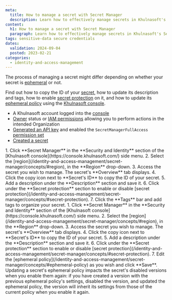 ```yaml
---
meta:
  title: How to manage a secret with Secret Manager
  description: Learn how to effectively manage secrets in Khulnasoft's Secret Manager. Explore steps to copy secret IDs, update descriptions, apply secret protection, and manage ephemeral policies effortlessly.
content:
  h1: How to manage a secret with Secret Manager
  paragraph: Learn how to effectively manage secrets in Khulnasoft's Secret Manager. Explore steps to copy secret IDs, update descriptions, apply secret protection, and manage ephemeral policies effortlessly.
tags: sensitive-data secure credentials
dates:
  validation: 2024-09-04
  posted: 2023-02-21
categories:
  - identity-and-access-management
---
```


The process of managing a secret might differ depending on whether your secret is [ephemeral](/identity-and-access-management/secret-manager/concepts/#ephemeral-secret) or not.

Find out how to copy the ID of your [secret](/identity-and-access-management/secret-manager/concepts/#secret), how to update its description and tags, how to enable [secret protection](/identity-and-access-management/secret-manager/concepts/#secret-protection) on it, and how to update its [ephemeral policy](/identity-and-access-management/secret-manager/concepts/#ephemeral-policy) using the [Khulnasoft console](https://console.khulnasoft.com).

<Macro id="requirements" />

- A Khulnasoft account logged into the [console](https://console.khulnasoft.com)
- [Owner](/identity-and-access-management/iam/concepts/#owner) status or [IAM permissions](/identity-and-access-management/iam/concepts/#permission) allowing you to perform actions in the intended Organization
- [Generated an API key](/identity-and-access-management/iam/how-to/create-api-keys/) and enabled the `SecretManagerFullAccess` [permission set](/identity-and-access-management/iam/reference-content/permission-sets/)
- [Created a secret](/identity-and-access-management/secret-manager/how-to/create-secret/)

<Tabs id="install">
  <TabsTab label="Manage a non ephemeral secret">
      1. Click **Secret Manager** in the **Security and Identity** section of the [Khulnasoft console](https://console.khulnasoft.com/) side menu.
      2. Select the [region](/identity-and-access-management/secret-manager/concepts/#region), in the **Region** drop-down.
      3. Access the secret you wish to manage. The secret's **Overview** tab displays.
      4. Click the copy icon next to **Secret's ID** to copy the ID of your secret.
      5. Add a description under the **Description** section and save it.
      6. Click <Icon name="toggle" /> under the **Secret protection** section to enable or disable [secret protection](/identity-and-access-management/secret-manager/concepts/#secret-protection).
      7. Click the **Tags** bar and add tags to organize your secret.
  </TabsTab>
  <TabsTab label="Manage an ephemeral secret">
      1. Click **Secret Manager** in the **Security and Identity** section of the [Khulnasoft console](https://console.khulnasoft.com/) side menu.
      2. Select the [region](/identity-and-access-management/secret-manager/concepts/#region), in the **Region** drop-down.
      3. Access the secret you wish to manage. The secret's **Overview** tab displays.
      4. Click the copy icon next to **Secret's ID** to copy the ID of your secret.
      5. Add a description under the **Description** section and save it.
      6. Click <Icon name="toggle" /> under the **Secret protection** section to enable or disable [secret protection](/identity-and-access-management/secret-manager/concepts/#secret-protection).
      7. Edit the [ephemeral policy](/identity-and-access-management/secret-manager/concepts/#ephemeral-policy) as you wish and click **Save**.
          <Message type="important">
            Updating a secret's ephemeral policy impacts the secret's disabled versions when you enable them again: if you have created a version with the previous ephemeral policy's settings, disabled the version, and updated the ephemeral policy, the version will inherit its settings from those of the current policy when you enable it again.
          </Message>
  </TabsTab>
</Tabs>



